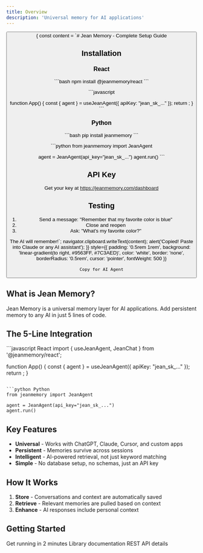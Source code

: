 ```yaml
---
title: Overview
description: 'Universal memory for AI applications'
---
```


<div style={{
  position: 'fixed',
  top: '1rem',
  right: '1rem',
  zIndex: 50
}}>
  <button 
    onClick={() => {
      const content = `# Jean Memory - Complete Setup Guide

## Installation

### React
\`\`\`bash
npm install @jeanmemory/react
\`\`\`

\`\`\`javascript

function App() {
  const { agent } = useJeanAgent({ apiKey: "jean_sk_..." });
  return <JeanChat agent={agent} />;
}
\`\`\`

### Python
\`\`\`bash
pip install jeanmemory
\`\`\`

\`\`\`python
from jeanmemory import JeanAgent

agent = JeanAgent(api_key="jean_sk_...")
agent.run()
\`\`\`

## API Key
Get your key at https://jeanmemory.com/dashboard

## Testing
1. Send a message: "Remember that my favorite color is blue"
2. Close and reopen
3. Ask: "What's my favorite color?"

The AI will remember!`;
      navigator.clipboard.writeText(content);
      alert('Copied! Paste into Claude or any AI assistant');
    }}
    style={{
      padding: '0.5rem 1rem',
      background: 'linear-gradient(to right, #9563FF, #7C3AED)',
      color: 'white',
      border: 'none',
      borderRadius: '0.5rem',
      cursor: 'pointer',
      fontWeight: 500
    }}
  >
    Copy for AI Agent
  </button>
</div>

## What is Jean Memory?

Jean Memory is a universal memory layer for AI applications. Add persistent memory to any AI in just 5 lines of code.

## The 5-Line Integration

<CodeGroup>
```javascript React
import { useJeanAgent, JeanChat } from '@jeanmemory/react';

function App() {
  const { agent } = useJeanAgent({ apiKey: "jean_sk_..." });
  return <JeanChat agent={agent} />;
}
```

```python Python
from jeanmemory import JeanAgent

agent = JeanAgent(api_key="jean_sk_...")
agent.run()
```
</CodeGroup>

## Key Features

- **Universal** - Works with ChatGPT, Claude, Cursor, and custom apps
- **Persistent** - Memories survive across sessions
- **Intelligent** - AI-powered retrieval, not just keyword matching
- **Simple** - No database setup, no schemas, just an API key

## How It Works

1. **Store** - Conversations and context are automatically saved
2. **Retrieve** - Relevant memories are pulled based on context
3. **Enhance** - AI responses include personal context

## Getting Started

<CardGroup cols={3}>
  <Card
    title="Quickstart"
    icon="rocket"
    href="/quickstart"
  >
    Get running in 2 minutes
  </Card>
  <Card
    title="SDK Docs"
    icon="code"
    href="/sdk/react"
  >
    Library documentation
  </Card>
  <Card
    title="API Reference"
    icon="book"
    href="/api/reference"
  >
    REST API details
  </Card>
</CardGroup>